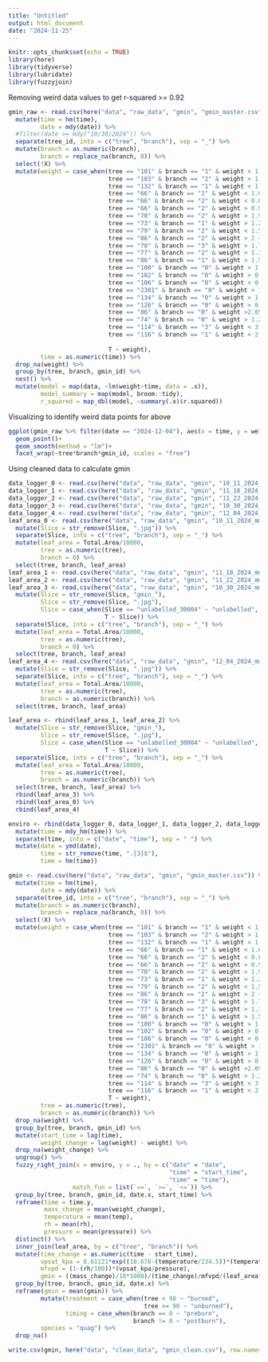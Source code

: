 ```yaml
---
title: "Untitled"
output: html_document
date: "2024-11-25"
---
```


```r
knitr::opts_chunk$set(echo = TRUE)
library(here)
library(tidyverse)
library(lubridate)
library(fuzzyjoin)
```

Removing weird data values to get r-squared >= 0.92

```r
gmin_raw <- read.csv(here("data", "raw_data", "gmin", "gmin_master.csv")) %>% 
  mutate(time = hm(time),
         date = mdy(date)) %>% 
  #filter(date >= mdy("10/30/2024")) %>% 
  separate(tree_id, into = c("tree", "branch"), sep = "_") %>% 
  mutate(branch = as.numeric(branch),
         branch = replace_na(branch, 0)) %>% 
  select(!X) %>% 
  mutate(weight = case_when(tree == "101" & branch == "1" & weight < 1.6 ~ NA,
                            tree == "103" & branch == "2" & weight > 1.2 ~ NA,
                            tree == "132" & branch == "1" & weight < 1.08 ~ NA,
                            tree == "66" & branch == "1" & weight < 1.6 ~ NA,
                            tree == "66" & branch == "2" & weight < 0.85 ~ NA,
                            tree == "66" & branch == "2" & weight > 0.98 ~ NA,
                            tree == "70" & branch == "2" & weight > 1.9 ~ NA,
                            tree == "73" & branch == "1" & weight > 1.2 ~ NA,
                            tree == "79" & branch == "2" & weight < 1.5 ~ NA,
                            tree == "86" & branch == "2" & weight > 2 ~ NA,
                            tree == "78" & branch == "3" & weight > 1.77 ~ NA,
                            tree == "77" & branch == "2" & weight > 1.3 ~ NA,
                            tree == "86" & branch == "1" & weight > 1.5 ~ NA,
                            tree == "100" & branch == "0" & weight > 1.9 ~ NA,
                            tree == "102" & branch == "0" & weight > 0.8 ~ NA,
                            tree == "106" & branch == "0" & weight < 0.5 ~ NA,
                            tree == "2301" & branch == "0" & weight > 1.45 ~ NA,
                            tree == "134" & branch == "0" & weight > 1.25 ~ NA,
                            tree == "126" & branch == "0" & weight > 0.7 ~ NA,
                            tree == "86" & branch == "0" & weight >2.05 ~ NA,
                            tree == "74" & branch == "0" & weight > 1.25 ~ NA,
                            tree == "114" & branch == "3" & weight < 3.3 ~ NA,
                            tree == "116" & branch == "1" & weight < 2.55 ~ NA,
                            
                            T ~ weight),
         time = as.numeric(time)) %>%
  drop_na(weight) %>% 
  group_by(tree, branch, gmin_id) %>% 
  nest() %>% 
  mutate(model = map(data, ~lm(weight~time, data = .x)),
         model_summary = map(model, broom::tidy),
         r_squared = map_dbl(model, ~summary(.x)$r.squared))
```
Visualizing to identify weird data points for above

```r
ggplot(gmin_raw %>% filter(date == "2024-12-04"), aes(x = time, y = weight))+
  geom_point()+
  geom_smooth(method = "lm")+
  facet_wrap(~tree*branch*gmin_id, scales = "free")
```

Using cleaned data to calculate gmin

```r
data_logger_0 <- read.csv(here("data", "raw_data", "gmin", "10_11_2024_mm_dd_yyyy", "data_logger_10_11_2024.csv"))
data_logger_1 <- read.csv(here("data", "raw_data", "gmin", "11_18_2024_mm_dd_yyyy", "data_logger_11_18_2024.csv"))
data_logger_2 <- read.csv(here("data", "raw_data", "gmin", "11_22_2024_mm_dd_yyyy", "data_logger_11_22_2024.csv"))
data_logger_3 <- read.csv(here("data", "raw_data", "gmin", "10_30_2024_mm__dd_yyyy", "data_logger_gmin_10_30_2024.csv"))
data_logger_4 <- read.csv(here("data", "raw_data", "gmin", "12_04_2024_mm_dd_yyyy", "data_logger_12_05_2024.csv"))
leaf_area_0 <- read.csv(here("data", "raw_data", "gmin", "10_11_2024_mm_dd_yyyy", "leaf_areas.csv"))%>% 
  mutate(Slice = str_remove(Slice, ".jpg")) %>% 
  separate(Slice, into = c("tree", "branch"), sep = "_") %>% 
  mutate(leaf_area = Total.Area/10000,
         tree = as.numeric(tree),
         branch = 0) %>% 
  select(tree, branch, leaf_area)
leaf_area_1 <- read.csv(here("data", "raw_data", "gmin", "11_18_2024_mm_dd_yyyy", "leaf_areas.csv"))
leaf_area_2 <- read.csv(here("data", "raw_data", "gmin", "11_22_2024_mm_dd_yyyy", "leaf_areas.csv"))
leaf_area_3 <- read.csv(here("data", "raw_data", "gmin", "10_30_2024_mm__dd_yyyy", "leaf_areas.csv"))%>% 
  mutate(Slice = str_remove(Slice, "gmin_"),
         Slice = str_remove(Slice, ".jpg"),
         Slice = case_when(Slice == "unlabelled_30004" ~ "unlabelled",
                           T ~ Slice)) %>% 
  separate(Slice, into = c("tree", "branch"), sep = "_") %>% 
  mutate(leaf_area = Total.Area/10000,
         tree = as.numeric(tree),
         branch = 0) %>% 
  select(tree, branch, leaf_area)
leaf_area_4 <- read.csv(here("data", "raw_data", "gmin", "12_04_2024_mm_dd_yyyy", "leaf_areas.csv"))%>% 
  mutate(Slice = str_remove(Slice, ".jpg")) %>% 
  separate(Slice, into = c("tree", "branch"), sep = "_") %>% 
  mutate(leaf_area = Total.Area/10000,
         tree = as.numeric(tree),
         branch = as.numeric(branch)) %>% 
  select(tree, branch, leaf_area)

leaf_area <- rbind(leaf_area_1, leaf_area_2) %>% 
  mutate(Slice = str_remove(Slice, "gmin_"),
         Slice = str_remove(Slice, ".jpg"),
         Slice = case_when(Slice == "unlabelled_30004" ~ "unlabelled",
                           T ~ Slice)) %>% 
  separate(Slice, into = c("tree", "branch"), sep = "_") %>% 
  mutate(leaf_area = Total.Area/10000,
         tree = as.numeric(tree),
         branch = as.numeric(branch)) %>% 
  select(tree, branch, leaf_area) %>% 
  rbind(leaf_area_3) %>% 
  rbind(leaf_area_0) %>% 
  rbind(leaf_area_4)

enviro <- rbind(data_logger_0, data_logger_1, data_logger_2, data_logger_3, data_logger_4) %>% 
  mutate(time = mdy_hm(time)) %>% 
  separate(time, into = c("date", "time"), sep = " ") %>% 
  mutate(date = ymd(date),
         time = str_remove(time, ".{3}$"),
         time = hm(time))

gmin <- read.csv(here("data", "raw_data", "gmin", "gmin_master.csv")) %>% 
  mutate(time = hm(time),
         date = mdy(date)) %>% 
  separate(tree_id, into = c("tree", "branch"), sep = "_") %>%
  mutate(branch = as.numeric(branch),
         branch = replace_na(branch, 0)) %>% 
  select(!X) %>% 
  mutate(weight = case_when(tree == "101" & branch == "1" & weight < 1.6 ~ NA,
                            tree == "103" & branch == "2" & weight > 1.2 ~ NA,
                            tree == "132" & branch == "1" & weight < 1.08 ~ NA,
                            tree == "66" & branch == "1" & weight < 1.6 ~ NA,
                            tree == "66" & branch == "2" & weight < 0.85 ~ NA,
                            tree == "66" & branch == "2" & weight > 0.98 ~ NA,
                            tree == "70" & branch == "2" & weight > 1.9 ~ NA,
                            tree == "73" & branch == "1" & weight > 1.2 ~ NA,
                            tree == "79" & branch == "2" & weight < 1.5 ~ NA,
                            tree == "86" & branch == "2" & weight > 2 ~ NA,
                            tree == "78" & branch == "3" & weight > 1.77 ~ NA,
                            tree == "77" & branch == "2" & weight > 1.3 ~ NA,
                            tree == "86" & branch == "1" & weight > 1.5 ~ NA,
                            tree == "100" & branch == "0" & weight > 1.9 ~ NA,
                            tree == "102" & branch == "0" & weight > 0.8 ~ NA,
                            tree == "106" & branch == "0" & weight < 0.5 ~ NA,
                            tree == "2301" & branch == "0" & weight > 1.45 ~ NA,
                            tree == "134" & branch == "0" & weight > 1.25 ~ NA,
                            tree == "126" & branch == "0" & weight > 0.7 ~ NA,
                            tree == "86" & branch == "0" & weight >2.05 ~ NA,
                            tree == "74" & branch == "0" & weight > 1.25 ~ NA,
                            tree == "114" & branch == "3" & weight < 3.3 ~ NA,
                            tree == "116" & branch == "1" & weight < 2.55 ~ NA,
                            T ~ weight),
         tree = as.numeric(tree),
         branch = as.numeric(branch)) %>%
  drop_na(weight) %>% 
  group_by(tree, branch, gmin_id) %>% 
  mutate(start_time = lag(time),
         weight_change = lag(weight) - weight) %>% 
  drop_na(weight_change) %>% 
  ungroup() %>% 
  fuzzy_right_join(x = enviro, y = ., by = c("date" = "date",
                                             "time" = "start_time",
                                             "time" = "time"),
                  match_fun = list(`==`, `>=`, `<=`)) %>% 
  group_by(tree, branch, gmin_id, date.x, start_time) %>% 
  reframe(time = time.y,
          mass_change = mean(weight_change),
          temperature = mean(temp),
          rh = mean(rh),
          pressure = mean(pressure)) %>% 
  distinct() %>% 
  inner_join(leaf_area, by = c("tree", "branch")) %>% 
  mutate(time_change = as.numeric(time - start_time),
         vpsat_kpa = 0.61121*exp((18.678-(temperature/234.5))*(temperature/(257.14+temperature))),
         mfvpd = (1-(rh/100))*(vpsat_kpa/pressure),
         gmin = ((mass_change)/18*1000)/(time_change)/mfvpd/(leaf_area*2)) %>% 
  group_by(tree, branch, gmin_id, date.x) %>% 
  reframe(gmin = mean(gmin)) %>%
         mutate(treatment = case_when(tree < 90 ~ "burned",
                                      tree >= 90 ~ "unburned"),
                timing = case_when(branch == 0 ~ "preburn",
                                   branch != 0 ~ "postburn"),
         species = "quag") %>% 
  drop_na()

write.csv(gmin, here("data", "clean_data", "gmin_clean.csv"), row.names = F)
```


